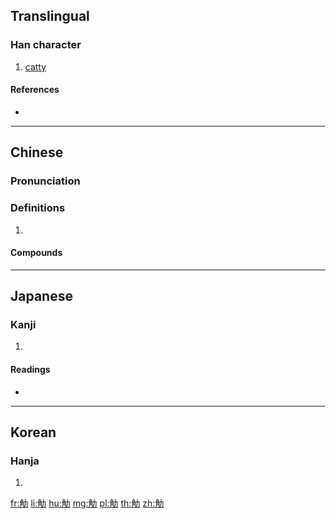{{character info/new}}
{{also|斤|筋}}
==Translingual==

===Han character===
{{Han char|rn=148|rad=角|as=02|sn=9|four=24227|canj=NBKS,XNBKS}}

# [[catty]]

====References====
* {{Han ref|kx=1140.050|dkj=35008|dj=1607.050|hdz=63921.010|uh=89D4|ud=35284|bh=AD6F|bd=44399}}

----

==Chinese==
{{zh-forms}}

===Pronunciation===
{{zh-pron
|m=jīn
|c=gan1
|mc=
|oc=y
|cat=
}}

===Definitions===
{{zh-hanzi}}

# {{rfdef|zh}}

====Compounds====
{{zh-der|彈觔估兩|栽觔斗|牛表牛觔|觔節|觔力|觔兩|觔斗|筋觔|觔斗雲}}

----

==Japanese==

===Kanji===
{{ja-kanji|grade=|rs=角02}}

# {{defn|lang=ja|sort=角02}}

====Readings====
* {{ja-readings|on=[[きん]] (kin)|kun=[[すじ]] (suji)}}

----

==Korean==

===Hanja===
{{ko-hanja|hangeul=[[근]]|eumhun=|rv=geun|mr=kŭn|y=kun}}

# {{defn|lang=ko|sort=角02}}

[[fr:觔]]
[[li:觔]]
[[hu:觔]]
[[mg:觔]]
[[pl:觔]]
[[th:觔]]
[[zh:觔]]